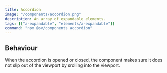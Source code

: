 ```yaml
---
title: Accordion
image: "/components/accordion.png"
description: An array of expandable elements.
tags: [["a-expandable", "elements/a-expandable"]]
command: "npx @sv/components accordion"
---
```



## Behaviour

When the accordion is opened or closed, the component makes sure it does not slip out of the viewport by srolling into the viewport.

<Example code={AccordionDemoCode}>
  <AccordionDemo client:only="vue" />
</Example>
